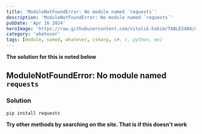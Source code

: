 ```yaml
---
title: 'ModuleNotFoundError: No module named `requests`'
description: 'ModuleNotFoundError: No module named `requests`'
pubDate: 'Apr 16 2024'
heroImage: 'https://raw.githubusercontent.com/vitalik-hakim/TABLES404/main/error_b/misc.png'
category: 'whatever'
tags: [module, named, whatever, csharp, c#, c, python, mo]
---
```


**The solution for this is noted below**

## ModuleNotFoundError: No module named `requests`

### Solution

```whatever
pip install requests
```

**Try other methods by searching on the site. That is if this doesn't work**

